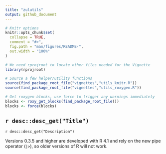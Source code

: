 ```yaml
---
title: "zulutils"
output: github_document
---
```


<!-- README.md is generated from README.Rmd -->

```r

# Knitr options
knitr::opts_chunk$set(
  collapse = TRUE,
  comment = "#>",
  fig.path = "man/figures/README-",
  out.width = "100%"
)

# We need rprojroot to locate other files needed for the Vignette
library(rprojroot)

# Source a few helper/utility functions
source(find_package_root_file("vignettes","utils_knitr.R"))
source(find_package_root_file("vignettes","utils_roxygen.R"))

# Get roxygen blocks, use force to trigger any warnings immediately
blocks <- roxy_get_blocks(find_package_root_file())
blocks <- force(blocks)
```

<!-- badges: start -->
<!-- badges: end -->

## `r desc::desc_get("Title")`

`r desc::desc_get("Description")`

Versions 0.3.5 and higher are developed with R 4.1 and rely on the new pipe operator (`|>`), so older versions of R will not work.




